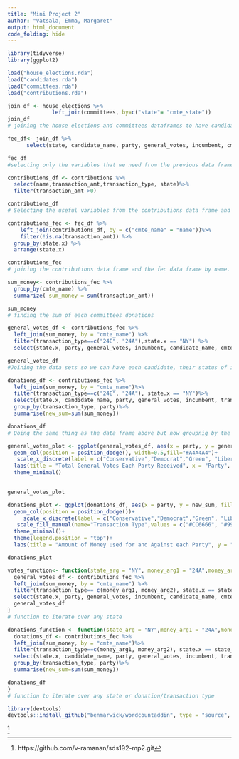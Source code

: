 ```yaml
---
title: "Mini Project 2"
author: "Vatsala, Emma, Margaret"
output: html_document
code_folding: hide
---
```


```r
library(tidyverse)
library(ggplot2)
```

```r
load("house_elections.rda")
load("candidates.rda")
load("committees.rda")
load("contributions.rda")
```


```r
join_df <- house_elections %>%
              left_join(committees, by=c("state"= "cmte_state"))
join_df
# joining the house elections and committees dataframes to have candidates and the comittees who gave them money. We are joining by their common variable, state.
```


```r
fec_df<- join_df %>%
      select(state, candidate_name, party, general_votes, incumbent, cmte_name)

fec_df
#selecting only the variables that we need from the previous data frame
```


```r
contributions_df <- contributions %>%
  select(name,transaction_amt,transaction_type, state)%>%
  filter(transaction_amt >0)

contributions_df
# Selecting the useful variables from the contributions data frame and then filtering to only get contributions that werent returned. 
```


```r
contributions_fec <- fec_df %>%
    left_join(contributions_df, by = c("cmte_name" = "name"))%>%
    filter(!is.na(transaction_amt)) %>%
  group_by(state.x) %>%
  arrange(state.x)

contributions_fec
# joining the contributions data frame and the fec data frame by name. We are filtering to remove the NA values and grouping by and arranging by state.
```



```r
sum_money<- contributions_fec %>%
  group_by(cmte_name) %>%
  summarize( sum_money = sum(transaction_amt))

sum_money
# finding the sum of each committees donations
```



```r
general_votes_df <- contributions_fec %>%
  left_join(sum_money, by = "cmte_name") %>%
  filter(transaction_type==c("24E", "24A"),state.x == "NY") %>%
  select(state.x, party, general_votes, incumbent, candidate_name, cmte_name, transaction_amt, transaction_type, sum_money)

general_votes_df
#Joining the data sets so we can have each candidate, their status of imcumbancy, the total amount of money they received from each committee, and the total amount of general votes they received. We are filtering so we have both how much money was used against the candidate and how much mone was used in their favor. We can use this to see each party and how many votes they received. 
```


```r
donations_df <- contributions_fec %>%
  left_join(sum_money, by = "cmte_name")%>%
  filter(transaction_type==c("24E", "24A"), state.x == "NY")%>%
  select(state.x, candidate_name, party, general_votes, incumbent, transaction_type, sum_money)%>%
  group_by(transaction_type, party)%>%
  summarise(new_sum=sum(sum_money))

donations_df
# Doing the same thing as the data frame above but now groupnig by the transaction type. We want to see how much money was used both in favor of a party and against a party. 
```

```r
general_votes_plot <- ggplot(general_votes_df, aes(x = party, y = general_votes)) + 
  geom_col(position = position_dodge(), width=0.5,fill="#A4A4A4")+
   scale_x_discrete(label = c("Conservative","Democrat","Green", "Libertarian","Republican","Socialist", "Write In"))+
  labs(title = "Total General Votes Each Party Received", x = "Party", y = "General Votes")+
  theme_minimal()
  

general_votes_plot
```

```r
donations_plot <- ggplot(donations_df, aes(x = party, y = new_sum, fill = transaction_type))+
  geom_col(position = position_dodge())+
     scale_x_discrete(label = c("Conservative","Democrat","Green", "Libertarian","Republican","Socialist", "Write In"))+
   scale_fill_manual(name="Transaction Type",values = c("#CC6666", "#9999CC"),labels=c("Donations made AGAINST a candidate", "Donations made FOR a candidate"))+
  theme_minimal()+
  theme(legend.position = "top")+
  labs(title = "Amount of Money used for and Against each Party", y = "Amount of Money", x = "Party")

donations_plot
```

```r
votes_function<- function(state_arg = "NY", money_arg1 = "24A",money_arg2 = "24E"){
  general_votes_df <- contributions_fec %>%
  left_join(sum_money, by = "cmte_name") %>%
  filter(transaction_type== c(money_arg1, money_arg2), state.x == state_arg) %>%
  select(state.x, party, general_votes, incumbent, candidate_name, cmte_name, transaction_amt, transaction_type, sum_money)
  general_votes_df
}
# function to iterate over any state
```

```r
donations_function <- function(state_arg = "NY",money_arg1 = "24A",money_arg2 = "24E"){
  donations_df <- contributions_fec %>%
  left_join(sum_money, by = "cmte_name")%>%
  filter(transaction_type==c(money_arg1, money_arg2), state.x == state_arg)%>%
  select(state.x, candidate_name, party, general_votes, incumbent, transaction_type, sum_money)%>%
  group_by(transaction_type, party)%>%
  summarise(new_sum=sum(sum_money))

donations_df
}
# function to iterate over any state or donation/transaction type
```

```r
library(devtools)
devtools::install_github("benmarwick/wordcountaddin", type = "source", dependencies = TRUE)
```


^[https://github.com/v-ramanan/sds192-mp2.git]


